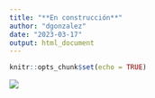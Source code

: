 ```yaml
---
title: "**En construcción**"
author: "dgonzalez"
date: "2023-03-17"
output: html_document
---
```


```r
knitr::opts_chunk$set(echo = TRUE)
```


![](img/enconstruccion.jpg)